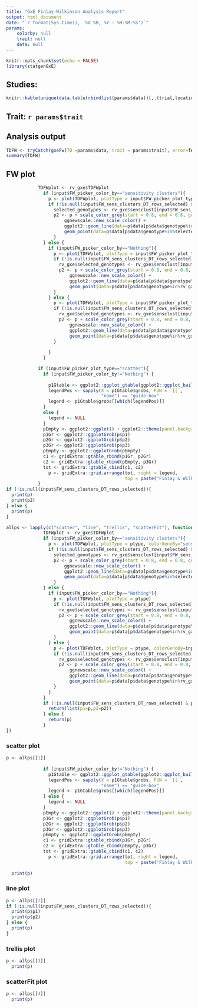 ```yaml
---
title: "GxE Finlay-Wilkinson Analysis Report"
output: html_document
date: "`r format(Sys.time(), '%d %B, %Y - %H:%M:%S')`"
params: 
    colorby: null
    trait: null
    data: null
---
```


```r
knitr::opts_chunk$set(echo = FALSE)
library(statgenGxE)
```

## Studies:
```r
knitr::kable(unique(data.table(rbindlist(params$data))[,.(trial,locationName,studyDbId,studyName)]))
```

## Trait: `r params$trait`
## Analysis output
```r
TDFW <- tryCatch(gxeFw(TD =params$data, trait = params$trait), error=function(e) e)
summary(TDFW)
```

## FW plot
```r
            TDFWplot <- rv_gxe$TDFWplot
              if (input$FW_picker_color_by=="sensitivity clusters"){
                p <- plot(TDFWplot, plotType = input$FW_picker_plot_type, colorGenoBy="sensitivity_cluster")
                if (!is.null(input$FW_sens_clusters_DT_rows_selected) & input$FW_picker_plot_type=="line"){
                  selected_genotypes <- rv_gxe$sensclust[input$FW_sens_clusters_DT_rows_selected,]$genotype
                  p2 <- p + scale_color_grey(start = 0.8, end = 0.8, guide = "none") +
                      ggnewscale::new_scale_color() + 
                      ggplot2::geom_line(data=p$data[p$data$genotype%in%selected_genotypes,], aes(y = fitted, color=genotype), size=2) + 
                      geom_point(data=p$data[p$data$genotype%in%selected_genotypes,], aes(color=genotype), size=3)
                  }
              } else {
                if (input$FW_picker_color_by=="Nothing"){
                  p <- plot(TDFWplot, plotType = input$FW_picker_plot_type)
                  if (!is.null(input$FW_sens_clusters_DT_rows_selected) & input$FW_picker_plot_type=="line"){
                    rv_gxe$selected_genotypes <- rv_gxe$sensclust[input$FW_sens_clusters_DT_rows_selected,]$genotype
                    p2 <- p + scale_color_grey(start = 0.8, end = 0.8, guide = "none") +
                        ggnewscale::new_scale_color() + 
                        ggplot2::geom_line(data=p$data[p$data$genotype%in%rv_gxe$selected_genotypes,], aes(y = fitted, color=genotype), size=2) + 
                        geom_point(data=p$data[p$data$genotype%in%rv_gxe$selected_genotypes,], aes(color=genotype), size=3)
                  }
                } else {
                  p <- plot(TDFWplot, plotType = input$FW_picker_plot_type, colorGenoBy=input$FW_picker_color_by)
                  if (!is.null(input$FW_sens_clusters_DT_rows_selected) & input$FW_picker_plot_type=="line"){
                    rv_gxe$selected_genotypes <- rv_gxe$sensclust[input$FW_sens_clusters_DT_rows_selected,]$genotype
                    p2 <- p + scale_color_grey(start = 0.8, end = 0.8, guide = "none") +
                        ggnewscale::new_scale_color() + 
                        ggplot2::geom_line(data=p$data[p$data$genotype%in%rv_gxe$selected_genotypes,], aes(y = fitted, color=genotype), size=2) + 
                        geom_point(data=p$data[p$data$genotype%in%rv_gxe$selected_genotypes,], aes(color=genotype), size=3)
                  }
                  
                }
              }
```
```r
            if (input$FW_picker_plot_type=="scatter"){
              if (input$FW_picker_color_by!="Nothing") {
                
                p1Gtable <- ggplot2::ggplot_gtable(ggplot2::ggplot_build(p$p1 + ggplot2::theme(legend.position = "right")))
                legendPos <- sapply(X = p1Gtable$grobs, FUN = `[[`, 
                                    "name") == "guide-box"
                legend <- p1Gtable$grobs[[which(legendPos)]]
              }
              else {
                legend <- NULL
              }
              pEmpty <- ggplot2::ggplot() + ggplot2::theme(panel.background = ggplot2::element_blank())
              p1Gr <- ggplot2::ggplotGrob(p$p1)
              p2Gr <- ggplot2::ggplotGrob(p$p2)
              p3Gr <- ggplot2::ggplotGrob(p$p3)
              pEmpty <- ggplot2::ggplotGrob(pEmpty)
              c1 <- gridExtra::gtable_rbind(p1Gr, p2Gr)
              c2 <- gridExtra::gtable_rbind(pEmpty, p3Gr)
              tot <- gridExtra::gtable_cbind(c1, c2)
                p <- gridExtra::grid.arrange(tot, right = legend, 
                                             top = paste("Finlay & Wilkinson analysis for", input$picker_trait))
            }
if (!is.null(input$FW_sens_clusters_DT_rows_selected)){
  print(p)
  print(p2)
} else {
  print(p)
}
```


```r
allps <- lapply(c("scatter", "line", "trellis", "scatterFit"), function(ptype){
              TDFWplot <- rv_gxe$TDFWplot
              if (input$FW_picker_color_by=="sensitivity clusters"){
                p <- plot(TDFWplot, plotType = ptype, colorGenoBy="sensitivity_cluster")
                if (!is.null(input$FW_sens_clusters_DT_rows_selected) & ptype=="line"){
                  selected_genotypes <- rv_gxe$sensclust[input$FW_sens_clusters_DT_rows_selected,]$Genotype
                  p2 <- p + scale_color_grey(start = 0.8, end = 0.8, guide = "none") +
                      ggnewscale::new_scale_color() + 
                      ggplot2::geom_line(data=p$data[p$data$genotype%in%selected_genotypes,], aes(y = fitted, color=genotype), size=2) + 
                      geom_point(data=p$data[p$data$genotype%in%selected_genotypes,], aes(color=genotype), size=3)
                  }
              } else {
                if (input$FW_picker_color_by=="Nothing"){
                  p <- plot(TDFWplot, plotType = ptype)
                  if (!is.null(input$FW_sens_clusters_DT_rows_selected) & ptype=="line"){
                    rv_gxe$selected_genotypes <- rv_gxe$sensclust[input$FW_sens_clusters_DT_rows_selected,]$Genotype
                    p2 <- p + scale_color_grey(start = 0.8, end = 0.8, guide = "none") +
                        ggnewscale::new_scale_color() + 
                        ggplot2::geom_line(data=p$data[p$data$genotype%in%rv_gxe$selected_genotypes,], aes(y = fitted, color=genotype), size=2) + 
                        geom_point(data=p$data[p$data$genotype%in%rv_gxe$selected_genotypes,], aes(color=genotype), size=3)
                  }
                } else {
                  p <- plot(TDFWplot, plotType = ptype, colorGenoBy=input$FW_picker_color_by)
                  if (!is.null(input$FW_sens_clusters_DT_rows_selected) & ptype=="line"){
                    rv_gxe$selected_genotypes <- rv_gxe$sensclust[input$FW_sens_clusters_DT_rows_selected,]$Genotype
                    p2 <- p + scale_color_grey(start = 0.8, end = 0.8, guide = "none") +
                        ggnewscale::new_scale_color() + 
                        ggplot2::geom_line(data=p$data[p$data$genotype%in%rv_gxe$selected_genotypes,], aes(y = fitted, color=genotype), size=2) + 
                        geom_point(data=p$data[p$data$genotype%in%rv_gxe$selected_genotypes,], aes(color=genotype), size=3)
                  }
                }
              }
              if (!is.null(input$FW_sens_clusters_DT_rows_selected) & ptype=="line"){
                return(list(p1=p,p2=p2))
              } else {
                return(p)
              }
})

```
### scatter plot
```r
p <- allps[[1]]
            
              if (input$FW_picker_color_by!="Nothing") {
                p1Gtable <- ggplot2::ggplot_gtable(ggplot2::ggplot_build(p$p1 + ggplot2::theme(legend.position = "right")))
                legendPos <- sapply(X = p1Gtable$grobs, FUN = `[[`, 
                                    "name") == "guide-box"
                legend <- p1Gtable$grobs[[which(legendPos)]]
              } else {
                legend <- NULL
              }
              pEmpty <- ggplot2::ggplot() + ggplot2::theme(panel.background = ggplot2::element_blank())
              p1Gr <- ggplot2::ggplotGrob(p$p1)
              p2Gr <- ggplot2::ggplotGrob(p$p2)
              p3Gr <- ggplot2::ggplotGrob(p$p3)
              pEmpty <- ggplot2::ggplotGrob(pEmpty)
              c1 <- gridExtra::gtable_rbind(p1Gr, p2Gr)
              c2 <- gridExtra::gtable_rbind(pEmpty, p3Gr)
              tot <- gridExtra::gtable_cbind(c1, c2)
                p <- gridExtra::grid.arrange(tot, right = legend, 
                                             top = paste("Finlay & Wilkinson analysis for", input$picker_trait))
            
  print(p)
```

### line plot
```r
p <- allps[[2]]
if (!is.null(input$FW_sens_clusters_DT_rows_selected)){
  print(p$p1)
  print(p$p2)
} else {
  print(p)
}
```

### trellis plot
```r
p <- allps[[3]]
  print(p)
```

### scatterFit plot
```r
p <- allps[[4]]
  print(p)
```